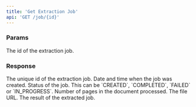 ```yaml
---
title: 'Get Extraction Job'
api: 'GET /job/{id}'
---
```


### Params

<ParamField path="id" type="string">
  The id of the extraction job.
</ParamField>

### Response

<ResponseField name="id" type="string">
  The unique id of the extraction job.
</ResponseField>
<ResponseField name="createdAt" type="string">
  Date and time when the job was created.
</ResponseField>
<ResponseField name="status" type="string">
  Status of the job. This can be `CREATED`, `COMPLETED`, `FAILED` or `IN_PROGRESS`.
</ResponseField>
<ResponseField name="pages" type="number">
  Number of pages in the document processed.
</ResponseField>
<ResponseField name="fileName" type="string">
  The file URL.
</ResponseField>
<ResponseField name="result" type="object">
  The result of the extracted job.
</ResponseField>
